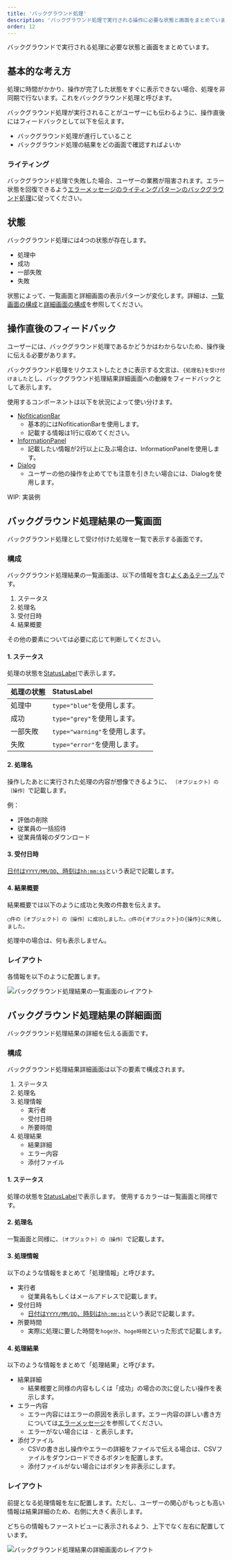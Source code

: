 ```yaml
---
title: 'バックグラウンド処理'
description: 'バックグラウンド処理で実行される操作に必要な状態と画面をまとめています。'
order: 12
---
```


バックグラウンドで実行される処理に必要な状態と画面をまとめています。

## 基本的な考え方

処理に時間がかかり、操作が完了した状態をすぐに表示できない場合、処理を非同期で行ないます。これをバックグラウンド処理と呼びます。

バックグラウンド処理が実行されることがユーザーにも伝わるように、操作直後にはフィードバックとして以下を伝えます。

- バックグラウンド処理が進行していること
- バックグラウンド処理の結果をどの画面で確認すればよいか

### ライティング
バックグラウンド処理で失敗した場合、ユーザーの業務が阻害されます。エラー状態を回復できるよう[エラーメッセージのライティングパターンのバックグラウンド処理](/products/contents/error-messages/#h3-3)に従ってください。

## 状態

バックグラウンド処理には4つの状態が存在します。

- 処理中
- 成功
- 一部失敗
- 失敗

状態によって、一覧画面と詳細画面の表示パターンが変化します。詳細は、[一覧画面の構成](#h2-3)と[詳細画面の構成](#h2-4)を参照してください。

## 操作直後のフィードバック

ユーザーには、バックグラウンド処理であるかどうかはわからないため、操作後に伝える必要があります。

バックグラウンド処理をリクエストしたときに表示する文言は、`{処理名}を受け付けました`とし、バックグラウンド処理結果詳細画面への動線をフィードバックとして表示します。

使用するコンポーネントは以下を状況によって使い分けます。

- [NofiticationBar](/products/components/notification-bar/)
    - 基本的にはNofiticationBarを使用します。
    - 記載する情報は1行に収めてください。
- [InformationPanel](/products/components/information-panel/)
    - 記載したい情報が2行以上に及ぶ場合は、InformationPanelを使用します。
- [Dialog](/products/components/dialog/)
    - ユーザーの他の操作を止めてでも注意を引きたい場合には、Dialogを使用します。

WIP: 実装例

## バックグラウンド処理結果の一覧画面

バックグラウンド処理として受け付けた処理を一覧で表示する画面です。

### 構成

バックグラウンド処理結果の一覧画面は、以下の情報を含む[よくあるテーブル](/products/design-patterns/smarthr-table/)です。

1. ステータス
2. 処理名
3. 受付日時
4. 結果概要

その他の要素については必要に応じて判断してください。

#### 1. ステータス

処理の状態を[StatusLabel](/products/components/status-label/)で表示します。

|処理の状態|StatusLabel|
|:--|:--|
|処理中|`type="blue"`を使用します。|
|成功|`type="grey"`を使用します。|
|一部失敗|`type="warning"`を使用します。|
|失敗|`type="error"`を使用します。|

#### 2. 処理名

操作したあとに実行された処理の内容が想像できるように、 `｛オブジェクト｝の｛操作｝`で記載します。

例：
- 評価の削除
- 従業員の一括招待
- 従業員情報のダウンロード

#### 3. 受付日時

[日付は`YYYY/MM/DD`、時刻は`hh:mm:ss`](https://smarthr.design/products/contents/idiomatic-usage/usage/#recwR0nuqmNcXu06t-0)という表記で記載します。

#### 4. 結果概要

結果概要では以下のように成功と失敗の件数を伝えます。

`◯件の｛オブジェクト｝の｛操作｝に成功しました。◯件の{オブジェクト}の{操作}に失敗しました。`

処理中の場合は、何も表示しません。

### レイアウト

各情報を以下のように配置します。

![バックグラウンド処理結果の一覧画面のレイアウト](./images/back-ground-jobs-results/back-ground-jobs-results1.png)

## バックグラウンド処理結果の詳細画面

バックグラウンド処理結果の詳細を伝える画面です。

### 構成

バックグラウンド処理結果詳細画面は以下の要素で構成されます。

1. ステータス
2. 処理名
3. 処理情報
    - 実行者
    - 受付日時
    - 所要時間
4. 処理結果
    - 結果詳細
    - エラー内容
    - 添付ファイル

#### 1. ステータス

処理の状態を[StatusLabel](/products/components/status-label/)で表示します。
使用するカラーは一覧画面と同様です。

#### 2. 処理名

一覧画面と同様に、`｛オブジェクト｝の｛操作｝`で記載します。

#### 3. 処理情報

以下のような情報をまとめて「処理情報」と呼びます。

- 実行者
    - 従業員名もしくはメールアドレスで記載します。
- 受付日時
    - [日付は`YYYY/MM/DD`、時刻は`hh:mm:ss`](https://smarthr.design/products/contents/idiomatic-usage/usage/#recwR0nuqmNcXu06t-0)という表記で記載します。
- 所要時間
    - 実際に処理に要した時間を`hoge分`、`hoge時間`といった形式で記載します。

#### 4. 処理結果

以下のような情報をまとめて「処理結果」と呼びます。

- 結果詳細
    - 結果概要と同様の内容もしくは「成功」の場合の次に促したい操作を表示します。
- エラー内容
    - エラー内容にはエラーの原因を表示します。エラー内容の詳しい書き方については[エラーメッセージ](/products/contents/error-messages/#h4-0)を参照してください。
    - エラーがない場合には `-` と表示します。
- 添付ファイル
    - CSVの書き出し操作やエラーの詳細をファイルで伝える場合は、CSVファイルをダウンロードできるボタンを配置します。
    - 添付ファイルがない場合にはボタンを非表示にします。

### レイアウト

前提となる処理情報を左に配置します。ただし、ユーザーの関心がもっとも高い情報は結果詳細のため、右側に大きく表示します。

どちらの情報もファーストビューに表示されるよう、上下でなく左右に配置しています。

![バックグラウンド処理結果の詳細画面のレイアウト](./images/back-ground-jobs-results/back-ground-jobs-results2.png)
